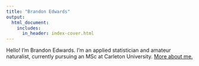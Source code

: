 ```yaml
---
title: "Brandon Edwards"
output:
  html_document:
    includes:
      in_header: index-cover.html
---
```

Hello! I'm Brandon Edwards. I'm an applied statistician and amateur naturalist, currently pursuing an MSc at Carleton University. [More about me.](about.html)